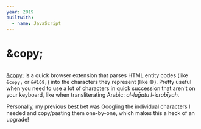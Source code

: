```yaml
---
year: 2019
builtwith:
  - name: JavaScript
---
```


# &amp;copy;

<Image n={0} scale={0.75} float="left" />

[&amp;copy;](https://github.com/supposedly/copy) is a quick browser extension that parses HTML entity codes
(like `&copy;` or `&#169;`) into the characters they represent (like ©). Pretty useful when you need to use a
lot of characters in quick succession that aren't on your keyboard, like when transliterating Arabic:
*al-luḡatu l-ʿarabīyah*.

Personally, my previous best bet was Googling the individual characters I needed and copy/pasting them
one-by-one, which makes this a heck of an upgrade!

